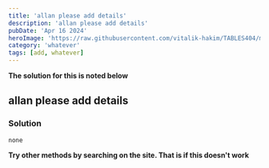 ```yaml
---
title: 'allan please add details'
description: 'allan please add details'
pubDate: 'Apr 16 2024'
heroImage: 'https://raw.githubusercontent.com/vitalik-hakim/TABLES404/main/error_b/misc.png'
category: 'whatever'
tags: [add, whatever]
---
```


**The solution for this is noted below**

## allan please add details

### Solution

```whatever
none
```

**Try other methods by searching on the site. That is if this doesn't work**
